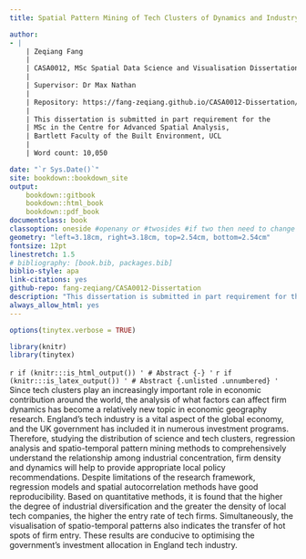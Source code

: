 ```yaml
--- 
title: Spatial Pattern Mining of Tech Clusters of Dynamics and Industry Mix Based on Quantitative Methods in England Area, UK

author: 
- |
    | Zeqiang Fang
    |    
    | CASA0012, MSc Spatial Data Science and Visualisation Dissertation 
    |  
    | Supervisor: Dr Max Nathan
    |
    | Repository: https://fang-zeqiang.github.io/CASA0012-Dissertation/
    |  
    | This dissertation is submitted in part requirement for the 
    | MSc in the Centre for Advanced Spatial Analysis, 
    | Bartlett Faculty of the Built Environment, UCL
    |
    | Word count: 10,050

date: "`r Sys.Date()`"
site: bookdown::bookdown_site
output: 
    bookdown::gitbook
    bookdown::html_book
    bookdown::pdf_book
documentclass: book
classoption: oneside #openany or #twosides #if two then need to change headers and check margins.
geometry: "left=3.18cm, right=3.18cm, top=2.54cm, bottom=2.54cm"
fontsize: 12pt
linestretch: 1.5
# bibliography: [book.bib, packages.bib]
biblio-style: apa
link-citations: yes
github-repo: fang-zeqiang/CASA0012-Dissertation
description: "This dissertation is submitted in part requirement for the MSc in the Centre for Advanced Spatial Analysis, Bartlett Faculty of the Built Environment, UCL "
always_allow_html: yes
---
```

```r
options(tinytex.verbose = TRUE)
```

```{=latex}
\pagenumbering{roman}
```

```r
library(knitr)
library(tinytex)
```

`r if (knitr:::is_html_output()) '
# Abstract {-}
'`
`r if (knitr:::is_latex_output()) '
# Abstract {.unlisted .unnumbered}
'`
Since tech clusters play an increasingly important role in economic contribution around the world, the analysis of what factors can affect firm dynamics has become a relatively new topic in economic geography research. England's tech industry is a vital aspect of the global economy, and the UK government has included it in numerous investment programs. Therefore, studying the distribution of science and tech clusters, regression analysis and spatio-temporal pattern mining methods to comprehensively understand the relationship among industrial concentration, firm density and dynamics will help to provide appropriate local policy recommendations. Despite limitations of the research framework, regression models and spatial autocorrelation methods have good reproducibility. Based on quantitative methods, it is found that the higher the degree of industrial diversification and the greater the density of local tech companies, the higher the entry rate of tech firms. Simultaneously, the visualisation of spatio-temporal patterns also indicates the transfer of hot spots of firm entry. These results are conducive to optimising the government's investment allocation in England tech industry.

